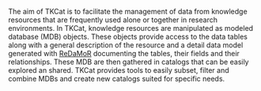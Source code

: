 The aim of TKCat is to facilitate the management of data from knowledge
resources that are frequently used alone or together in research environments.
In TKCat, knowledge resources are manipulated as modeled database (MDB)
objects. These objects provide access to the data tables along with a general
description of the resource and
a detail data model generated with [ReDaMoR](https://github.com/patzaw/ReDaMoR)
documenting the tables, their fields and their relationships.
These MDB are then gathered in catalogs that can be easily explored an shared.
TKCat provides tools to easily subset, filter and combine MDBs and
create new catalogs suited for specific needs.
